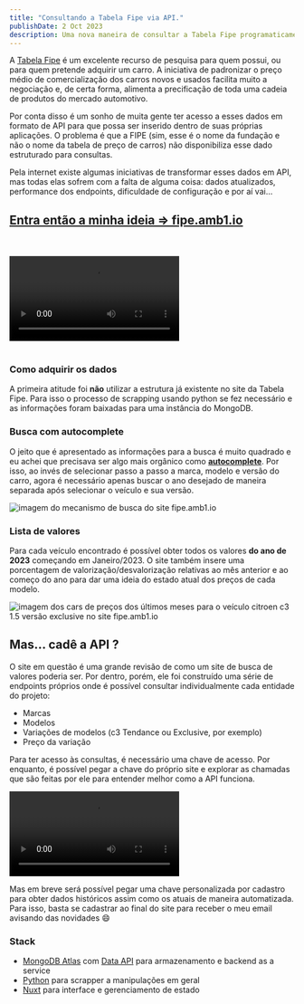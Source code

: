 ```yaml
---
title: "Consultando a Tabela Fipe via API."
publishDate: 2 Oct 2023
description: Uma nova maneira de consultar a Tabela Fipe programaticamente. 
---
```


A [Tabela Fipe](https://veiculos.fipe.org.br) é um excelente recurso de pesquisa para quem possui, ou para quem pretende adquirir um carro. A iniciativa de padronizar o preço médio de comercialização dos carros novos e usados facilita muito a negociação e, de certa forma, alimenta a precificação de toda uma cadeia de produtos do mercado automotivo. 

Por conta disso é um sonho de muita gente ter acesso a esses dados em formato de API para que possa ser inserido dentro de suas próprias aplicações. O problema é que a FIPE (sim, esse é o nome da fundação e não o nome da tabela de preço de carros) não disponibiliza esse dado estruturado para consultas.

Pela internet existe algumas iniciativas de transformar esses dados em API, mas todas elas sofrem com a falta de alguma coisa: dados atualizados, performance dos endpoints, dificuldade de configuração e por aí vai...

## **<u>[Entra então a minha ideia => fipe.amb1.io](https://fipe.amb1.io)</u>**
<br /><br/>
<video src="/blog/assets/blog/consultando-a-tabela-fipe-via-api/fipe-apresentacao.mp4" autoplay mute controls style="max-width: 100%"></video>
<br /><br/>
### Como adquirir os dados
A primeira atitude foi **não** utilizar a estrutura já existente no site da Tabela Fipe. Para isso o processo de scrapping usando python se fez necessário e as informações foram baixadas para uma instância do MongoDB. 

### Busca com autocomplete
O jeito que é apresentado as informações para a busca é muito quadrado e eu achei que precisava ser algo mais orgânico como **<u>autocomplete</u>**. Por isso, ao invés de selecionar passo a passo a marca, modelo e versão do carro, agora é necessário apenas buscar o ano desejado de maneira separada após selecionar o veículo e sua versão.

![imagem do mecanismo de busca do site fipe.amb1.io](/blog/assets/blog/consultando-a-tabela-fipe-via-api/autocomplete.png)

### Lista de valores
Para cada veículo encontrado é possível obter todos os valores **do ano de 2023** começando em Janeiro/2023. O site também insere uma porcentagem de valorização/desvalorização relativas ao mês anterior e ao começo do ano para dar uma ideia do estado atual dos preços de cada modelo. 

![imagem dos cars de preços dos últimos meses para o veículo citroen c3 1.5 versão exclusive no site fipe.amb1.io](/blog/assets/blog/consultando-a-tabela-fipe-via-api/precos.png)

## Mas... cadê a API ?

O site em questão é uma grande revisão de como um site de busca de valores poderia ser. Por dentro, porém, ele foi construído uma série de endpoints próprios onde é possível consultar individualmente cada entidade do projeto:
- Marcas
- Modelos
- Variações de modelos (c3 Tendance ou Exclusive, por exemplo)
- Preço da variação

Para ter acesso às consultas, é necessário uma chave de acesso. Por enquanto, é possível pegar a chave do próprio site e explorar as chamadas que são feitas por ele para entender melhor como a API funciona. 

<video src="/blog/assets/blog/consultando-a-tabela-fipe-via-api/fipe-novidades.mp4" autoplay mute controls style="max-width: 100%"></video>

Mas em breve será possível pegar uma chave personalizada por cadastro para obter dados históricos assim como os atuais de maneira automatizada. Para isso, basta se cadastrar ao final do site para receber o meu email avisando das novidades 😄

### Stack
- [MongoDB Atlas](http://mongodb.com) com [Data API](https://www.mongodb.com/docs/atlas/app-services/data-api/) para armazenamento e backend as a service
- [Python](https://www.python.org) para scrapper a manipulações em geral
- [Nuxt](http://nuxt.com) para interface e gerenciamento de estado






